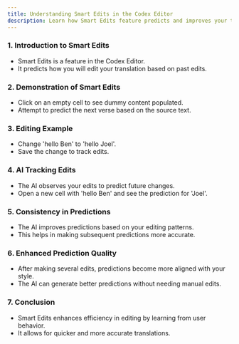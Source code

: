 ```yaml
---
title: Understanding Smart Edits in the Codex Editor
description: Learn how Smart Edits feature predicts and improves your translation editing patterns based on past edits for enhanced efficiency
---
```


<LoomVideo videoId="88ee500a77df4cccb20dd10c7bcca391" timestamp={0} title="Understanding Smart Edits in the Codex Editor" />

### 1. Introduction to Smart Edits

- Smart Edits is a feature in the Codex Editor.
- It predicts how you will edit your translation based on past edits.

### 2. Demonstration of Smart Edits

- Click on an empty cell to see dummy content populated.
- Attempt to predict the next verse based on the source text.

### 3. Editing Example

- Change 'hello Ben' to 'hello Joel'.
- Save the change to track edits.

### 4. AI Tracking Edits

- The AI observes your edits to predict future changes.
- Open a new cell with 'hello Ben' and see the prediction for 'Joel'.

### 5. Consistency in Predictions

- The AI improves predictions based on your editing patterns.
- This helps in making subsequent predictions more accurate.

### 6. Enhanced Prediction Quality

- After making several edits, predictions become more aligned with your style.
- The AI can generate better predictions without needing manual edits.

### 7. Conclusion

- Smart Edits enhances efficiency in editing by learning from user behavior.
- It allows for quicker and more accurate translations. 